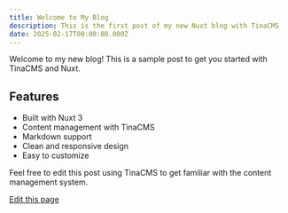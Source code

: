 ```yaml
---
title: Welcome to My Blog
description: This is the first post of my new Nuxt blog with TinaCMS
date: 2025-02-17T00:00:00.000Z
---
```


Welcome to my new blog! This is a sample post to get you started with TinaCMS and Nuxt.

## Features

* Built with Nuxt 3
* Content management with TinaCMS
* Markdown support
* Clean and responsive design
* Easy to customize

Feel free to edit this post using TinaCMS to get familiar with the content management system.

[Edit this page](/admin/#/~/posts/hello-world)
